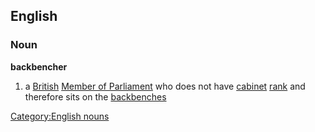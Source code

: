 ==English==
===Noun===
{{wikipedia}}
[[Category:English nouns]]
'''backbencher'''
#a [[British]] [[Member of Parliament]] who does not have [[cabinet]] [[rank]] and therefore sits on the [[backbench]]es